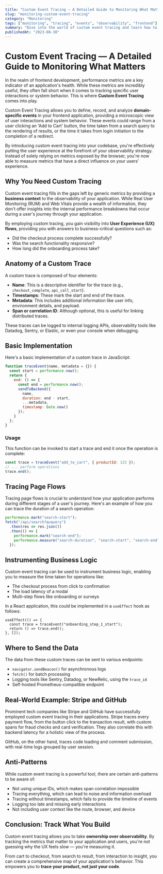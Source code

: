 ```yaml
---
title: "Custom Event Tracing — A Detailed Guide to Monitoring What Matters"
slug: "monitoring-custom-event-tracing"
category: "Monitoring"
tags: ["monitoring", "tracing", "events", "observability", "frontend"]
summary: "Dive into the world of custom event tracing and learn how to instrument and capture user and system behavior, leading to better observability of your frontend applications."
publishedAt: "2023-08-30"
---
```


# Custom Event Tracing — A Detailed Guide to Monitoring What Matters

In the realm of frontend development, performance metrics are a key indicator of an application's health. While these metrics are incredibly useful, they often fall short when it comes to tracking specific user interactions or system behavior. This is where **Custom Event Tracing** comes into play.

Custom Event Tracing allows you to define, record, and analyze **domain-specific events** in your frontend application, providing a microscopic view of user interactions and system behavior. These events could range from a user clicking an 'Add to Cart' button, the time taken from a search query to the rendering of results, or the time it takes from login initiation to the completion of a redirect.

By introducing custom event tracing into your codebase, you're effectively putting the user experience at the forefront of your observability strategy. Instead of solely relying on metrics exposed by the browser, you're now able to measure metrics that have a direct influence on your users' experience.

## Why You Need Custom Tracing

Custom event tracing fills in the gaps left by generic metrics by providing a **business context** to the observability of your application. While Real User Monitoring (RUM) and Web Vitals provide a wealth of information, they don't offer insights into the internal performance breakdowns that occur during a user's journey through your application.

By employing custom tracing, you gain visibility into **User Experience (UX) flows**, providing you with answers to business-critical questions such as:
- Did the checkout process complete successfully?
- Was the search functionality responsive?
- How long did the onboarding process take?

## Anatomy of a Custom Trace

A custom trace is composed of four elements:
- **Name**: This is a descriptive identifier for the trace (e.g., `checkout_complete`, `api_call_start`).
- **Timestamps**: These mark the start and end of the trace.
- **Metadata**: This includes additional information like user info, environment details, and payload.
- **Span or correlation ID**: Although optional, this is useful for linking distributed traces.

These traces can be logged to internal logging APIs, observability tools like Datadog, Sentry, or Elastic, or even your console when debugging.

## Basic Implementation

Here's a basic implementation of a custom trace in JavaScript:

```js
function traceEvent(name, metadata = {}) {
  const start = performance.now();
  return {
    end: () => {
      const end = performance.now();
      sendToBackend({
        name,
        duration: end - start,
        ...metadata,
        timestamp: Date.now()
      });
    }
  };
}
```

### Usage

This function can be invoked to start a trace and end it once the operation is complete:

```js
const trace = traceEvent("add_to_cart", { productId: 123 });
// ... perform operations
trace.end();
```

## Tracing Page Flows

Tracing page flows is crucial to understand how your application performs during different stages of a user's journey. Here's an example of how you can trace the duration of a search operation:

```js
performance.mark("search-start");
fetch("/api/search?q=query")
  .then(res => res.json())
  .then(() => {
    performance.mark("search-end");
    performance.measure("search-duration", "search-start", "search-end");
  });
```

## Instrumenting Business Logic

Custom event tracing can be used to instrument business logic, enabling you to measure the time taken for operations like:
- The checkout process from click to confirmation
- The load latency of a modal
- Multi-step flows like onboarding or surveys

In a React application, this could be implemented in a `useEffect` hook as follows:

```tsx
useEffect(() => {
  const trace = traceEvent("onboarding_step_1_start");
  return () => trace.end();
}, []);
```

## Where to Send the Data

The data from these custom traces can be sent to various endpoints:
- `navigator.sendBeacon()` for asynchronous logs
- `fetch()` for batch processing
- Logging tools like Sentry, Datadog, or NewRelic, using the `trace_id`
- Self-hosted Prometheus-compatible endpoint

## Real-World Example: Stripe and GitHub

Prominent tech companies like Stripe and GitHub have successfully employed custom event tracing in their applications. Stripe traces every payment flow, from the button click to the transaction result, with custom spans for fraud checks and card verification. They also correlate this with backend latency for a holistic view of the process.

GitHub, on the other hand, traces code loading and comment submission, with real-time logs grouped by user session.

## Anti-Patterns

While custom event tracing is a powerful tool, there are certain anti-patterns to be aware of:
- Not using unique IDs, which makes span correlation impossible
- Tracing everything, which can lead to noise and information overload
- Tracing without timestamps, which fails to provide the timeline of events
- Logging too late and missing early interactions
- Not including user context like the route, browser, and device

## Conclusion: Track What You Build

Custom event tracing allows you to take **ownership over observability**. By tracking the metrics that matter to your application and users, you're not guessing why the UX feels slow — you're measuring it.

From cart to checkout, from search to result, from interaction to insight, you can create a comprehensive map of your application's behavior. This empowers you to **trace your product, not just your code**.
